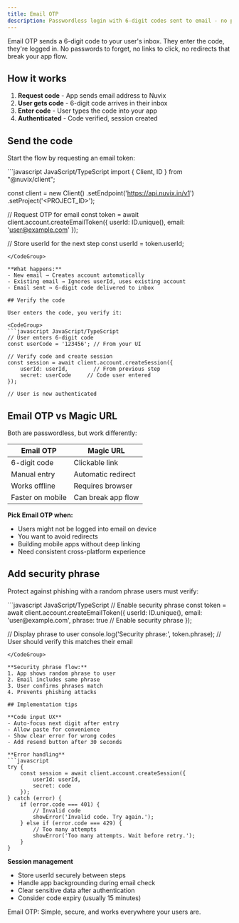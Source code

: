 ```yaml
---
title: Email OTP
description: Passwordless login with 6-digit codes sent to email - no passwords, no redirects, just simple authentication.
---
```


Email OTP sends a 6-digit code to your user's inbox. They enter the code, they're logged in. No passwords to forget, no links to click, no redirects that break your app flow.

## How it works

1. **Request code** - App sends email address to Nuvix
2. **User gets code** - 6-digit code arrives in their inbox  
3. **Enter code** - User types the code into your app
4. **Authenticated** - Code verified, session created

## Send the code

Start the flow by requesting an email token:

<CodeGroup>
```javascript JavaScript/TypeScript
import { Client, ID } from "@nuvix/client";

const client = new Client()
    .setEndpoint('https://api.nuvix.in/v1')
    .setProject('<PROJECT_ID>');

// Request OTP for email
const token = await client.account.createEmailToken({
    userId: ID.unique(),
    email: 'user@example.com'
});

// Store userId for the next step
const userId = token.userId;
```
</CodeGroup>

**What happens:**
- New email → Creates account automatically
- Existing email → Ignores userId, uses existing account
- Email sent → 6-digit code delivered to inbox

## Verify the code

User enters the code, you verify it:

<CodeGroup>
```javascript JavaScript/TypeScript
// User enters 6-digit code
const userCode = '123456'; // From your UI

// Verify code and create session
const session = await client.account.createSession({
    userId: userId,        // From previous step
    secret: userCode     // Code user entered
});

// User is now authenticated
```
</CodeGroup>

## Email OTP vs Magic URL

Both are passwordless, but work differently:

| Email OTP | Magic URL |
|-----------|-----------|
| 6-digit code | Clickable link |
| Manual entry | Automatic redirect |
| Works offline | Requires browser |
| Faster on mobile | Can break app flow |

**Pick Email OTP when:**
- Users might not be logged into email on device
- You want to avoid redirects
- Building mobile apps without deep linking
- Need consistent cross-platform experience

## Add security phrase

Protect against phishing with a random phrase users must verify:

<CodeGroup>
```javascript JavaScript/TypeScript
// Enable security phrase
const token = await client.account.createEmailToken({
    userId: ID.unique(),
    email: 'user@example.com',
    phrase: true  // Enable security phrase
});

// Display phrase to user
console.log('Security phrase:', token.phrase);
// User should verify this matches their email
```
</CodeGroup>

**Security phrase flow:**
1. App shows random phrase to user
2. Email includes same phrase  
3. User confirms phrases match
4. Prevents phishing attacks

## Implementation tips

**Code input UX**
- Auto-focus next digit after entry
- Allow paste for convenience
- Show clear error for wrong codes
- Add resend button after 30 seconds

**Error handling**
```javascript
try {
    const session = await client.account.createSession({
        userId: userId,
        secret: code
    });
} catch (error) {
    if (error.code === 401) {
        // Invalid code
        showError('Invalid code. Try again.');
    } else if (error.code === 429) {
        // Too many attempts  
        showError('Too many attempts. Wait before retry.');
    }
}
```

**Session management**
- Store userId securely between steps
- Handle app backgrounding during email check
- Clear sensitive data after authentication
- Consider code expiry (usually 15 minutes)

Email OTP: Simple, secure, and works everywhere your users are.